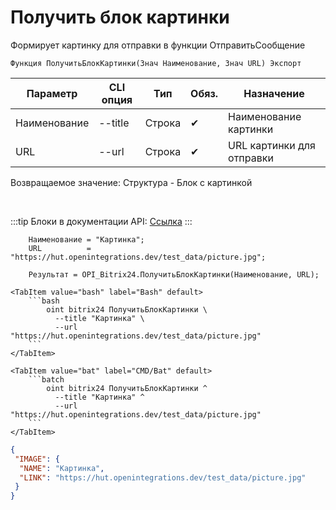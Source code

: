 ﻿---
sidebar_position: 8
description: Получить блок картинки и другие функции для работы с Bitrix24 в Открытом пакете интеграций - бесплатной open-source библиотеке интеграций для 1С:Предприятие 8, OneScript и CLI
keywords: [1C, 1С, 1С:Предприятие, 1С:Предприятие 8.3, API, Интеграция, Сервисы, Обмен, OneScript, CLI, Bitrix24]
---


# Получить блок картинки
 Формирует картинку для отправки в функции ОтправитьСообщение



`Функция ПолучитьБлокКартинки(Знач Наименование, Знач URL) Экспорт`

  | Параметр | CLI опция | Тип | Обяз. | Назначение |
  |-|-|-|-|-|
  | Наименование | --title | Строка | &#x2714; | Наименование картинки |
  | URL | --url | Строка | &#x2714; | URL картинки для отправки |

  
  Возвращаемое значение:   Структура - Блок с картинкой

<br/>

:::tip
Блоки в документации API: [Ссылка](https://dev.1c-bitrix.ru/learning/course/?COURSE_ID=93&CHAPTER_ID=07867)
:::
<br/>



```bsl title="Пример использования для 1С:Предприятие/OneScript"
    Наименование = "Картинка";
    URL          = "https://hut.openintegrations.dev/test_data/picture.jpg";

    Результат = OPI_Bitrix24.ПолучитьБлокКартинки(Наименование, URL);
```
    

 <Tabs>
  
    <TabItem value="bash" label="Bash" default>
        ```bash
            oint bitrix24 ПолучитьБлокКартинки \
              --title "Картинка" \
              --url "https://hut.openintegrations.dev/test_data/picture.jpg"
        ```
    </TabItem>
  
    <TabItem value="bat" label="CMD/Bat" default>
        ```batch
            oint bitrix24 ПолучитьБлокКартинки ^
              --title "Картинка" ^
              --url "https://hut.openintegrations.dev/test_data/picture.jpg"
        ```
    </TabItem>
</Tabs>


```json title="Результат"
{
 "IMAGE": {
  "NAME": "Картинка",
  "LINK": "https://hut.openintegrations.dev/test_data/picture.jpg"
 }
}
```
